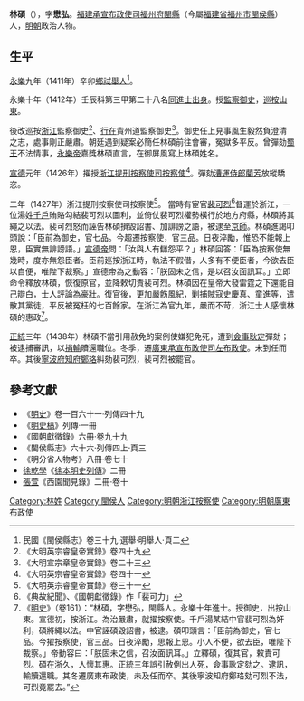 '''林碩'''（{{bd|？年||1438年|catIdx=L林}}），字'''懋弘'''。[[福建承宣布政使司|福建承宣布政使司]][[福州府|福州府]][[閩縣|閩縣]]（今屬[[福建省|福建省]][[福州市|福州市]][[閩侯縣|閩侯縣]]）人，[[明朝|明朝]]政治人物。
 
== 生平 ==
[[永樂|永樂]]九年（1411年）辛卯[[鄉試|鄉試]][[舉人|舉人]]<ref>民國《閩侯縣志》卷三十九·選舉·明舉人·頁二</ref>。

永樂十年（1412年）壬辰科第三甲第二十八名[[同進士出身|同進士出身]]。授[[監察御史|監察御史]]，[[巡按|巡按]][[山東|山東]]。

後改巡按[[浙江|浙江]]監察御史<ref name="明實錄">《大明英宗睿皇帝實錄》卷四十九</ref>、[[行在|行在]]貴州道監察御史<ref>《大明宣宗章皇帝實錄》卷二十三</ref>。御史任上見事風生毅然負澄清之志，處事剛正嚴肅。朝廷遇到疑案必簡任林碩前往會審，冤獄多平反。曾彈劾[[明朝藩王列表_(蜀王系)#蜀國|蜀王]]不法情事，[[永樂帝|永樂帝]]嘉獎林碩直言，在御屏風寫上林碩姓名。

[[宣德|宣德]]元年（1426年）擢授[[浙江|浙江]][[提刑按察使司按察使|提刑按察使司按察使]]<ref>《大明英宗睿皇帝實錄》卷四十一</ref>。彈劾[[漕運侍郎|漕運侍郎]][[藺芳|藺芳]]放縱驕恣。 

二年（1427年）浙江提刑按察使司按察使<ref>《大明英宗睿皇帝實錄》卷三十一</ref>。
當時有宦官[[裴可烈|裴可烈]]<ref>《典故紀聞》、《國朝獻徵錄》作「裴可力」</ref>督運於浙江，一位湯姓[[千戶|千戶]]賄賂勾結裴可烈以圖利，並倚仗裴可烈權勢橫行於地方府縣，林碩將其繩之以法。裴可烈怒而誣告林碩損毀詔書、加誹謗之語，被逮至[[京師|京師]]。林碩進謁叩頭說：「臣前為御史，官七品。今超遷按察使，官三品。日夜淬勵，惟恐不能報上恩，臣實無誹謗語。」[[宣德帝|宣德帝]]問：「汝與人有讎怨平？」林碩回答：「臣為按察使無幾時，度亦無怨臣者。臣前廵按浙江時，執法不假借，人多有不便臣者，今欲去臣以自便，唯陛下裁察。」宣德帝為之動容：「朕固未之信，是以召汝面訊耳。」立即命令釋放林碩，恢復原官，並降敕切責裴可烈。林碩因在皇帝大發雷霆之下還能自己辯白，士人評論為豪壯。復官後，更加嚴飭風紀，剿捕賊寇史慶真、童進等，遣散其黨徒，平反被冤枉的七百餘家。在浙江為官九年，嚴而不苛，浙江士人感懷林碩的惠政<ref>《[[明史|明史]]》（卷161）：“林碩，字懋弘，閩縣人。永樂十年進士。授御史，出按山東。宣德初，按浙江。為治嚴肅，就擢按察使。千戶湯某結中官裴可烈為奸利，碩將繩以法。中官誣碩毀詔書，被逮。碩叩頭言：「臣前為御史，官七品。今擢按察使，官三品。日夜淬勵，思報上恩。小人不便，欲去臣，唯陛下裁察。」帝動容曰：「朕固未之信，召汝面訊耳。」立釋碩，復其官，敕責可烈。碩在浙久，人懷其惠。正統三年誤引赦例出人死，僉事耿定劾之。逮訊，輸贖還職。其冬遷廣東布政使，未及任而卒。其後寧波知府鄭珞劾可烈不法，可烈竟罷去。”</ref>。

[[正统_(年号)|正統]]三年（1438年）林碩不當引用赦免的案例使嫌犯免死，遭到[[僉事|僉事]][[耿定|耿定]]彈劾；被逮捕審訊，以[[捐輸|捐輸]]贖還職位。冬季，遷[[廣東承宣布政使司|廣東承宣布政使司]][[左布政使|左布政使]]。未到任而卒。其後[[寧波府|寧波府]][[知府|知府]][[鄭珞|鄭珞]]糾劾裴可烈，裴可烈被罷官。

==參考文獻==
{{reflist}}
*《[[明史|明史]]》卷一百六十一·列傳四十九
*《[[明史稿|明史稿]]》列傳·一冊
*《國朝獻徵錄》六冊·卷九十九
*《閩侯縣志》六十六·列傳四上·頁三
*《明分省人物考》八冊·卷七十
*[[徐乾學|徐乾學]]《[[徐本明史列傳|徐本明史列傳]]》二冊
*[[張萱|張萱]]《西園聞見錄》二冊·卷十

{{永樂十年壬辰科殿試金榜}}

{{Authority control}}

{{DEFAULTSORT:L林}}
[[Category:林姓|Category:林姓]]
[[Category:閩侯人|Category:閩侯人]]
[[Category:明朝浙江按察使|Category:明朝浙江按察使]]
[[Category:明朝廣東布政使|Category:明朝廣東布政使]]